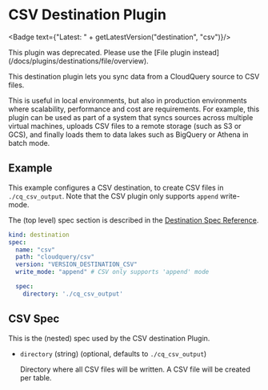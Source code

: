 # CSV Destination Plugin


<Badge text={"Latest: " + getLatestVersion("destination", "csv")}/>

<Callout type="error">
This plugin was deprecated. Please use the [File plugin instead](/docs/plugins/destinations/file/overview).
</Callout>

This destination plugin lets you sync data from a CloudQuery source to CSV files.

This is useful in local environments, but also in production environments where scalability, performance and cost are requirements. For example, this plugin can be used as part of a system that syncs sources across multiple virtual machines, uploads CSV files to a remote storage (such as S3 or GCS), and finally loads them to data lakes such as BigQuery or Athena in batch mode.

## Example

This example configures a CSV destination, to create CSV files in  `./cq_csv_output`. Note that the CSV plugin only supports `append` write-mode.

The (top level) spec section is described in the [Destination Spec Reference](/docs/reference/destination-spec).

```yaml copy
kind: destination
spec:
  name: "csv"
  path: "cloudquery/csv"
  version: "VERSION_DESTINATION_CSV"
  write_mode: "append" # CSV only supports 'append' mode

  spec:
    directory: './cq_csv_output'
```

## CSV Spec

This is the (nested) spec used by the CSV destination Plugin.

- `directory` (string) (optional, defaults to `./cq_csv_output`)

  Directory where all CSV files will be written. A CSV file will be created per table.

